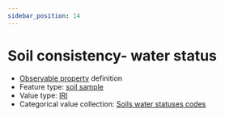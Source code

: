 ```yaml
---
sidebar_position: 14
---
```



# Soil consistency- water status

- [Observable property](/viewers/dawe-vocabs?uri=https://linked.data.gov.au/def/nrm/74281a72-db08-4928-83a9-956187e06528) definition
- Feature type: [soil sample](http://linked.data.gov.au/def/tern-cv/06461021-a6c2-4175-9651-23653c2b9116)
- Value type: [IRI](https://w3id.org/tern/ontologies/tern/IRI)
- Categorical value collection: [Soils water statuses codes](/viewers/dawe-vocabs?uri=https://linked.data.gov.au/def/nrm/e1573937-3a4e-4df6-beba-29e25e7c5596)

<Example
  protocolModule="soil-pit-characterization"
  observableProperty="https://linked.data.gov.au/def/nrm/74281a72-db08-4928-83a9-956187e06528"
/>
